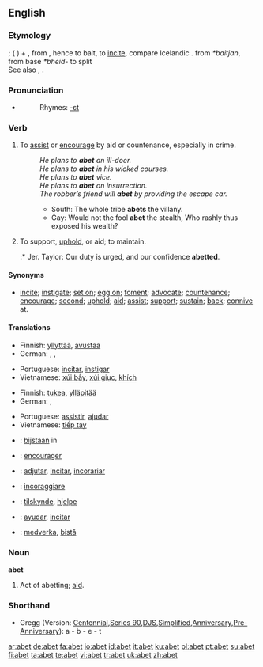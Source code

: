 ==English==

===Etymology===
{{OF.}} {{term|abeter}}; {{term|a-}} ({{L.}} {{term|ad-}}) + {{term|beter||to bait an animal}}, from {{ON.}} {{term|beīta||to bite}}, hence to bait, to [[incite]], compare Icelandic {{term|beita||to set dogs on, to feed}}. from {{PG.}} ''*baitjan'', from {{PIE.}} base ''*bheid-'' to split
<br>See also {{term|bait}}, {{term|bet}}.

===Pronunciation===
* {{a|RP}} {{IPA|/əˈbɛt/}}
*: Rhymes: [[Rhymes:English:-ɛt|-ɛt]]

===Verb===
{{en-verb|abet|t|ing}}

# {{transitive}} To [[assist]] or [[encourage]] by aid or countenance, especially in crime.
#: ''He plans to '''abet''' an ill-doer.''
#: ''He plans to '''abet''' in his wicked courses.''
#: ''He plans to '''abet''' vice.''
#: ''He plans to '''abet''' an insurrection.''
#: ''The robber’s friend will '''abet''' by providing the escape car.''
#:* South: The whole tribe '''abets''' the villany.
#:* Gay: Would not the fool '''abet''' the stealth, Who rashly thus exposed his wealth?
# {{transitive}} To support, [[uphold]], or aid; to maintain.
#:* Jer. Taylor: Our duty is urged, and our confidence '''abetted'''.

====Synonyms====
* {{sense|to instigate or encourage by aid or countenance}} [[incite]]; [[instigate]]; [[set on]]; [[egg on]]; [[foment]]; [[advocate]]; [[countenance]]; [[encourage]]; [[second]]; [[uphold]]; [[aid]]; [[assist]]; [[support]]; [[sustain]]; [[back]]; [[connive]] at.

====Translations====
{{trans-top|to assist or encourage in crime}}
* Finnish: [[yllyttää]], [[avustaa]]
* German: {{t+|de|ermutigen}}, {{t+|de|aufhetzen}}, {{t+|de|anstiften}}
{{trans-mid}}
*Portuguese: [[incitar]], [[instigar]]
*Vietnamese: [[xúi bẩy]], [[xúi giục]], [[khích]]
{{trans-bottom}}

{{trans-top|to support, uphold, or aid}}
* Finnish: [[tukea]], [[ylläpitää]]
* German: {{t+|de|stützen}}, {{t+|de|helfen}} 
{{trans-mid}}
*Portuguese: [[assistir]], [[ajudar]]
*Vietnamese: [[tiếp tay]]
{{trans-bottom}}

{{ttbc-top}}
* {{ttbc|Dutch}}: [[bijstaan]] in
* {{ttbc|French}}: [[encourager]]
* {{ttbc|Interlingua}}: [[adjutar]], [[incitar]],  [[incorariar]]
{{trans-mid}}
* {{ttbc|Italian}}: [[incoraggiare]]
* {{ttbc|Norwegian}}: [[tilskynde]], [[hjelpe]]
* {{ttbc|Spanish}}: [[ayudar]], [[incitar]]
* {{ttbc|Swedish}}: [[medverka]], [[bistå]]
{{trans-bottom}}

===Noun===
'''abet'''

# {{obsolete}} Act of abetting; [[aid]].

===Shorthand===
* Gregg (Version: [http://en.wikipedia.org/wiki/Gregg_Shorthand#Centennial_Gregg_Shorthand Centennial],[http://en.wikipedia.org/wiki/Gregg_Shorthand#Series_90_Gregg_Shorthand  Series 90],[http://en.wikipedia.org/wiki/Gregg_Shorthand#Diamond_Jubilee_Gregg_Shorthand  DJS],[http://en.wikipedia.org/wiki/Gregg_Shorthand#Simplified_Gregg_Shorthand Simplified],[http://en.wikipedia.org/wiki/Gregg_Shorthand#Anniversary_Gregg_Shorthand Anniversary],[http://en.wikipedia.org/wiki/Gregg_Shorthand#Pre-Anniversary_Gregg_Shorthand Pre-Anniversary]): a - b - e - t

[[ar:abet]]
[[de:abet]]
[[fa:abet]]
[[io:abet]]
[[id:abet]]
[[it:abet]]
[[ku:abet]]
[[pl:abet]]
[[pt:abet]]
[[su:abet]]
[[fi:abet]]
[[ta:abet]]
[[te:abet]]
[[vi:abet]]
[[tr:abet]]
[[uk:abet]]
[[zh:abet]]